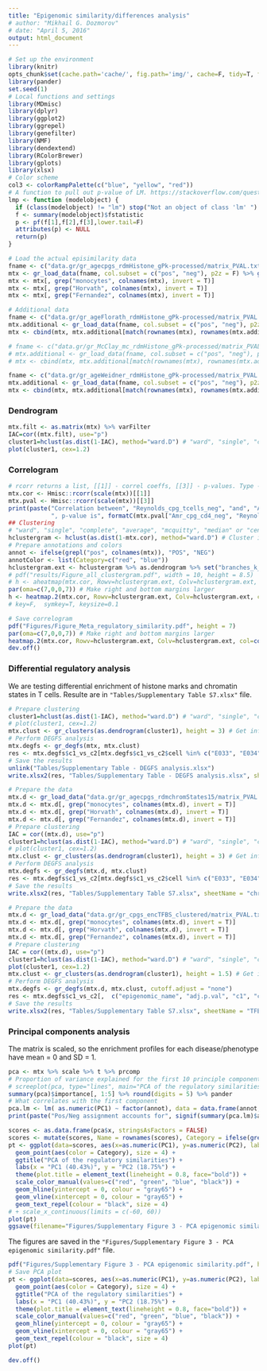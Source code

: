 ```yaml
---
title: "Epigenomic similarity/differences analysis"
# author: "Mikhail G. Dozmorov"
# date: "April 5, 2016"
output: html_document
---
```


```r
# Set up the environment
library(knitr) 
opts_chunk$set(cache.path='cache/', fig.path='img/', cache=F, tidy=T, fig.keep='high', dpi=100,  echo=F, autodep=T, width=200, warning=FALSE, comment=NA, results='hide', eval=TRUE) # Need to explicitly set eval=TRUE for chunks
library(pander)
set.seed(1)
# Local functions and settings
library(MDmisc)
library(dplyr)
library(ggplot2)
library(ggrepel)
library(genefilter)
library(NMF)
library(dendextend)
library(RColorBrewer)
library(gplots)
library(xlsx)
# Color scheme
col3 <- colorRampPalette(c("blue", "yellow", "red"))
# A function to pull out p-value of LM. https://stackoverflow.com/questions/5587676/pull-out-p-values-and-r-squared-from-a-linear-regression
lmp <- function (modelobject) {
  if (class(modelobject) != "lm") stop("Not an object of class 'lm' ")
  f <- summary(modelobject)$fstatistic
  p <- pf(f[1],f[2],f[3],lower.tail=F)
  attributes(p) <- NULL
  return(p)
}
```


```r
# Load the actual episimilarity data
fname <- c("data.gr/gr_agecpgs_rdmHistone_gPk-processed/matrix_PVAL.txt")#, "data.gr/gr_agecpgs_rdmDNase_gPk-imputed/matrix_PVAL.txt")
mtx <- gr_load_data(fname, col.subset = c("pos", "neg"), p2z = F) %>% gr_transform()
mtx <- mtx[, grep("monocytes", colnames(mtx), invert = T)]
mtx <- mtx[, grep("Horvath", colnames(mtx), invert = T)]
mtx <- mtx[, grep("Fernandez", colnames(mtx), invert = T)]
```


```r
# Additional data
fname <- c("data.gr/gr_ageFlorath_rdmHistone_gPk-processed/matrix_PVAL.txt")#, "data.gr/gr_agecpgs_rdmDNase_gPk-imputed/matrix_PVAL.txt")
mtx.additional <- gr_load_data(fname, col.subset = c("pos", "neg"), p2z = F) %>% gr_transform()
mtx <- cbind(mtx, mtx.additional[match(rownames(mtx), rownames(mtx.additional)), ] )

# fname <- c("data.gr/gr_McClay_mc_rdmHistone_gPk-processed/matrix_PVAL.txt")#, "data.gr/gr_agecpgs_rdmDNase_gPk-imputed/matrix_PVAL.txt")
# mtx.additional <- gr_load_data(fname, col.subset = c("pos", "neg"), p2z = F) %>% gr_transform()
# mtx <- cbind(mtx, mtx.additional[match(rownames(mtx), rownames(mtx.additional)), ] )

fname <- c("data.gr/gr_ageWeidner_rdmHistone_gPk-processed/matrix_PVAL.txt")#, "data.gr/gr_agecpgs_rdmDNase_gPk-imputed/matrix_PVAL.txt")
mtx.additional <- gr_load_data(fname, col.subset = c("pos", "neg"), p2z = F) %>% gr_transform()
mtx <- cbind(mtx, mtx.additional[match(rownames(mtx), rownames(mtx.additional)), ] )
```

### Dendrogram

```r
mtx.filt <- as.matrix(mtx) %>% varFilter
IAC=cor((mtx.filt), use="p")
cluster1=hclust(as.dist(1-IAC), method="ward.D") # "ward", "single", "complete", "average", "mcquitty", "median" or "centroid".
plot(cluster1, cex=1.2)
```

### Correlogram

```r
# rcorr returns a list, [[1]] - correl coeffs, [[3]] - p-values. Type - pearson/spearman
mtx.cor <- Hmisc::rcorr(scale(mtx))[[1]]
mtx.pval <- Hmisc::rcorr(scale(mtx))[[3]]
print(paste("Correlation between", "Reynolds_cpg_tcells_neg", "and", "Amr_cpg_cd4_neg", "is", mtx.cor["Amr_cpg_cd4_neg", "Reynolds_cpg_tcells_neg"], 
            ", p-value is", formatC(mtx.pval["Amr_cpg_cd4_neg", "Reynolds_cpg_tcells_neg"], format = "e", digits = 2 )))
## Clustering
# "ward", "single", "complete", "average", "mcquitty", "median" or "centroid".
hclustergram <- hclust(as.dist(1-mtx.cor), method="ward.D") # Cluster it
# Prepare annotations and colors
annot <- ifelse(grepl("pos", colnames(mtx)), "POS", "NEG")
annotColor <- list(Category=c("red", "blue"))
hclustergram.ext <- hclustergram %>% as.dendrogram %>% set("branches_k_color", k = 2) %>% set("branches_lwd", 2) %>% ladderize
# pdf("results/Figure_all_clustergram.pdf", width = 10, height = 8.5)
# h <- aheatmap(mtx.cor, Rowv=hclustergram.ext, Colv=hclustergram.ext, color=col3(20), annCol=annot, annColors = annotColor, fontsize = 10, cexRow = 1, cexCol = 1)
par(oma=c(7,0,0,7)) # Make right and bottom margins larger
h <- heatmap.2(mtx.cor, Rowv=hclustergram.ext, Colv=hclustergram.ext, col=col3(20),  density.info="none", trace="none", cexCol=1, cexRow=1, cellnote=formatC(mtx.cor, format="f", digits=2), notecex=0.8, notecol='black')
# key=F,  symkey=T, keysize=0.1      
```

```r
# Save correlogram
pdf("Figures/Figure_Meta_regulatory_similarity.pdf", height = 7)
par(oma=c(7,0,0,7)) # Make right and bottom margins larger
heatmap.2(mtx.cor, Rowv=hclustergram.ext, Colv=hclustergram.ext, col=col3(20),  density.info="none", trace="none", cexCol=1, cexRow=1) #, cellnote=formatC(mtx.cor, format="f", digits=2), notecex=0.8, notecol='black')
dev.off()
```

### Differential regulatory analysis

We are testing differential enrichment of histone marks and chromatin states in T cells. Resulte are in `"Tables/Supplementary Table S7.xlsx"` file.

```r
# Prepare clustering
cluster1=hclust(as.dist(1-IAC), method="ward.D") # "ward", "single", "complete", "average", "mcquitty", "median" or "centroid".
# plot(cluster1, cex=1.2)
mtx.clust <- gr_clusters(as.dendrogram(cluster1), height = 3) # Get info about two clusters
# Perform DEGFS analysis
mtx.degfs <- gr_degfs(mtx, mtx.clust)
res <- mtx.degfs$c1_vs_c2[mtx.degfs$c1_vs_c2$cell %in% c("E033", "E034", "E037", "E038", "E039", "E040", "E041", "E042", "E043", "E044", "E045", "E047", "E048", "E062"),  c("epigenomic_name", "adj.p.val", "c1", "c2", "cell", "cell_desc", "factor", "factor_desc")]
# Save the results
unlink("Tables/Supplementary Table - DEGFS analysis.xlsx")
write.xlsx2(res, "Tables/Supplementary Table - DEGFS analysis.xlsx", sheetName = "Histone", append = TRUE)
```

```r
# Prepare the data
mtx.d <- gr_load_data("data.gr/gr_agecpgs_rdmchromStates15/matrix_PVAL.txt", col.subset = c("pos", "neg"), p2z = F) %>% gr_transform()
mtx.d <- mtx.d[, grep("monocytes", colnames(mtx.d), invert = T)]
mtx.d <- mtx.d[, grep("Horvath", colnames(mtx.d), invert = T)]
mtx.d <- mtx.d[, grep("Fernandez", colnames(mtx.d), invert = T)]
# Prepare clustering
IAC = cor((mtx.d), use="p")
cluster1=hclust(as.dist(1-IAC), method="ward.D") # "ward", "single", "complete", "average", "mcquitty", "median" or "centroid".
# plot(cluster1, cex=1.2)
mtx.clust <- gr_clusters(as.dendrogram(cluster1), height = 3) # Get info about two clusters
# Perform DEGFS analysis
mtx.degfs <- gr_degfs(mtx.d, mtx.clust)
res <- mtx.degfs$c1_vs_c2[mtx.degfs$c1_vs_c2$cell %in% c("E033", "E034", "E037", "E038", "E039", "E040", "E041", "E042", "E043", "E044", "E045", "E047", "E048", "E062"),  c("epigenomic_name", "adj.p.val", "c1", "c2", "cell", "cell_desc", "factor", "factor_desc")]
# Save the results
write.xlsx2(res, "Tables/Supplementary Table S7.xlsx", sheetName = "chromStates", append = TRUE)
```

```r
# Prepare the data
mtx.d <- gr_load_data("data.gr/gr_cpgs_encTFBS_clustered/matrix_PVAL.txt", col.subset = c("pos", "neg"), p2z = F) %>% gr_transform()
mtx.d <- mtx.d[, grep("monocytes", colnames(mtx.d), invert = T)]
mtx.d <- mtx.d[, grep("Horvath", colnames(mtx.d), invert = T)]
mtx.d <- mtx.d[, grep("Fernandez", colnames(mtx.d), invert = T)]
# Prepare clustering
IAC = cor((mtx.d), use="p")
cluster1=hclust(as.dist(1-IAC), method="ward.D") # "ward", "single", "complete", "average", "mcquitty", "median" or "centroid".
plot(cluster1, cex=1.2)
mtx.clust <- gr_clusters(as.dendrogram(cluster1), height = 1.5) # Get info about two clusters
# Perform DEGFS analysis
mtx.degfs <- gr_degfs(mtx.d, mtx.clust, cutoff.adjust = "none")
res <- mtx.degfs$c1_vs_c2[,  c("epigenomic_name", "adj.p.val", "c1", "c2", "cell", "cell_desc", "factor", "factor_desc")]
# Save the results
write.xlsx2(res, "Tables/Supplementary Table S7.xlsx", sheetName = "TFBSs", append = TRUE)
```

### Principal components analysis

The matrix is scaled, so the enrichment profiles for each disease/phenotype have mean = 0 and SD = 1. 

```r
pca <- mtx %>% scale %>% t %>% prcomp
# Proportion of variance explained for the first 10 principle components, and a plot of the variance against the number of the principal components (screeploFirst two principal components
# screeplot(pca, type="lines", main="PCA of the regulatory similarities")
summary(pca)$importance[, 1:5] %>% round(digits = 5) %>% pander
# What correlates with the first component
pca.lm <- lm( as.numeric(PC1) ~ factor(annot), data = data.frame(annot, pca$x, stringsAsFactors = FALSE))
print(paste("Pos/Neg assignment accounts for", signif(summary(pca.lm)$adj.r.squared, 5), "variability explained by the first principle component, p-value", formatC(lmp(pca.lm), format="e", digits=3)))
```

```r
scores <- as.data.frame(pca$x, stringsAsFactors = FALSE)
scores <- mutate(scores, Name = rownames(scores), Category = ifelse(grepl("pos", rownames(scores)), "POS", "NEG"))
pt <- ggplot(data=scores, aes(x=as.numeric(PC1), y=as.numeric(PC2), label=c("Alisch et. al. (2012)", "Alisch et. al. (2012)", "Current study", "Current study", "Heyn et. al. (2012)", "Heyn et. al. (2012)", "Marttila et. al. (2015)", "Marttila et. al. (2015)", "Reynolds et. al. (2014)", "Reynolds et. al. (2014)", "Florath et. al. (2012)", "Florath et. al. (2012)", "Weidner et. al. (2014)", "Weidner et. al. (2014)"  ))) +
  geom_point(aes(color = Category), size = 4) +
  ggtitle("PCA of the regulatory similarities") + 
  labs(x = "PC1 (40.43%)", y = "PC2 (18.75%") +
  theme(plot.title = element_text(lineheight = 0.8, face="bold")) +
  scale_color_manual(values=c("red", "green", "blue", "black")) +
  geom_hline(yintercept = 0, colour = "gray65") +
  geom_vline(xintercept = 0, colour = "gray65") +
  geom_text_repel(colour = "black", size = 4) 
# + scale_x_continuous(limits = c(-60, 60))
plot(pt)
ggsave(filename="Figures/Supplementary Figure 3 - PCA epigenomic similarity.pdf", plot=pt, height = 9)
```

The figures are saved in the `"Figures/Supplementary Figure 3 - PCA epigenomic similarity.pdf"` file.

```r
pdf("Figures/Supplementary Figure 3 - PCA epigenomic similarity.pdf", height = 7)
# Save PCA plot
pt <- ggplot(data=scores, aes(x=as.numeric(PC1), y=as.numeric(PC2), label=Name)) +
  geom_point(aes(color = Category), size = 4) +
  ggtitle("PCA of the regulatory similarities") + 
  labs(x = "PC1 (40.43%)", y = "PC2 (18.75%") +
  theme(plot.title = element_text(lineheight = 0.8, face="bold")) +
  scale_color_manual(values=c("red", "green", "blue", "black")) +
  geom_hline(yintercept = 0, colour = "gray65") +
  geom_vline(xintercept = 0, colour = "gray65") +
  geom_text_repel(colour = "black", size = 4) 
plot(pt)

dev.off()
```

